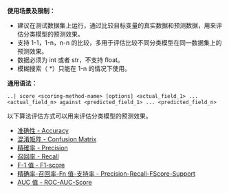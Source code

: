**使用场景及限制：**

- 建议在测试数据集上运行，通过比较目标变量的真实数据和预测数据，用来评估分类模型的预测效果。
- 支持 1-1，1-n，n-n 的比较，多用于评估比较不同分类模型在同一数据集上的预测效果。
- 数据必须为 int 或者 str，不支持 float。
- 模糊搜索（ \*）只能在 1-n 的情况下使用。

**通用语法：**

```
..| score <scoring-method-name> [options] <actual_field_1> ... <actual_field_n> against <predicted_field_1> ... <predicted_field_n>
```

以下算法评估方式可以用来评估分类模型的预测效果。

- [准确性 - Accuracy](/express/manual/11079/accuracy-accuracy)
- [混淆矩阵 - Confusion Matrix](/express/manual/11080/the-confusion-matrix-confusion-matrix)
- [精確率 - Precision](/express/manual/11081/accurate-rate-precision)
- [召回率 - Recall](/express/manual/11082/the-recall-rate-recall)
- [F-1 值 - F1-score](/express/manual/11083/f-1-value-f1-score)
- [精确率-召回率-Fn 值-支持率 - Precision-Recall-FScore-Support](/express/manual/11084/accurate-rate-the-recall-rate-f-value-support-precision-recall-fscore-support)
- [AUC 值 - ROC-AUC-Score](/express/manual/11085/auc-value-roc-auc-score)

